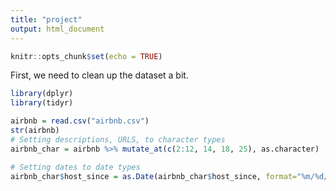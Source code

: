 ```yaml
---
title: "project"
output: html_document
---
```


```r
knitr::opts_chunk$set(echo = TRUE)
```

First, we need to clean up the dataset a bit.
```r
library(dplyr)
library(tidyr)

airbnb = read.csv("airbnb.csv")
str(airbnb)
# Setting descriptions, URLS, to character types
airbnb_char = airbnb %>% mutate_at(c(2:12, 14, 18, 25), as.character)

# Setting dates to date types
airbnb_char$host_since = as.Date(airbnb_char$host_since, format="%m/%d/%Y")
```
